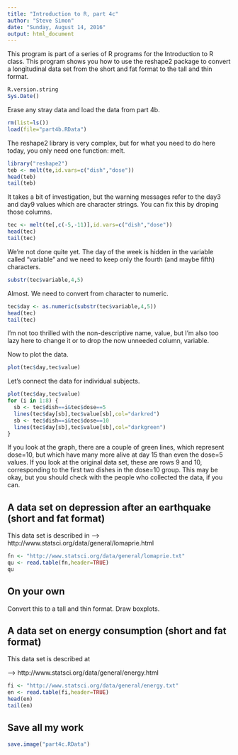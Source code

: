 ```yaml
---
title: "Introduction to R, part 4c"
author: "Steve Simon"
date: "Sunday, August 14, 2016"
output: html_document
---
```


This program is part of a series of R programs for the Introduction to R class. This program shows you how to use the reshape2 package to convert a longitudinal data set from the short and fat format to the tall and thin format.

```r
R.version.string
Sys.Date()
```

Erase any stray data and load the data from part 4b.

```r
rm(list=ls())
load(file="part4b.RData")
```

The reshape2 library is very complex, but for what you need to do here today, you only need one function: melt.

```r
library("reshape2")
teb <- melt(te,id.vars=c("dish","dose"))
head(teb)
tail(teb)
```

It takes a bit of investigation, but the warning messages refer to
the day3 and day9 values which are character strings. You can fix this by
droping those columns.

```r
tec <- melt(te[,c(-5,-11)],id.vars=c("dish","dose"))
head(tec)
tail(tec)
```

We're not done quite yet. The day of the week is hidden in the variable
called "variable" and we need to keep only the fourth (and maybe fifth)
characters.

```r
substr(tec$variable,4,5)
```

Almost. We need to convert from character to numeric.

```r
tec$day <- as.numeric(substr(tec$variable,4,5))
head(tec)
tail(tec)
```

I'm not too thrilled with the non-descriptive name, value, but
I'm also too lazy here to change it or to drop the now unneeded
column, variable.

Now to plot the data.

```r
plot(tec$day,tec$value)
```

Let's connect the data for individual subjects.

```r
plot(tec$day,tec$value)
for (i in 1:8) {
  sb <- tec$dish==i&tec$dose==5
  lines(tec$day[sb],tec$value[sb],col="darkred")
  sb <- tec$dish==i&tec$dose==10
  lines(tec$day[sb],tec$value[sb],col="darkgreen")
}
```

If you look at the graph, there are a couple of green lines, which
represent dose=10, but which have many more alive at day 15 than even
the dose=5 values. If you look at the original data set, these are
rows 9 and 10, corresponding to the first two dishes in the dose=10
group. This may be okay, but you should check with the people who 
collected the data, if you can.

## A data set on depression after an earthquake (short and fat format)

This data set is described in 
--> http://www.statsci.org/data/general/lomaprie.html


```r
fn <- "http://www.statsci.org/data/general/lomaprie.txt"
qu <- read.table(fn,header=TRUE)
qu
```

## On your own

Convert this to a tall and thin format. Draw boxplots.

## A data set on energy consumption (short and fat format)

This data set is described at

--> http://www.statsci.org/data/general/energy.html

```r
fi <- "http://www.statsci.org/data/general/energy.txt"
en <- read.table(fi,header=TRUE)
head(en)
tail(en)
```

## Save all my work

```r
save.image("part4c.RData")
```
